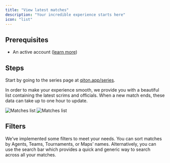 ```yaml
---
title: "View latest matches"
description: "Your incredible experience starts here"
icon: "list"
---
```


## Prerequisites

- An active account ([learn more](/get-started/setup))

## Steps

Start by going to the series page at [qiton.app/series](https://qiton.app/series).

In order to make your experience smooth, we provide you with a beautiful list containing the latest scrims and officials.
When a new match ends, these data can take up to one hour to update.
<Frame>
    <img
        className="block dark:hidden"
        src="./images/matches/list.png"
        alt="Matches list"
    />
    <img
        className="hidden dark:block"
        src="./images/matches/list.png"
        alt="Matches list"
    />
</Frame>

## Filters

We’ve implemented some filters to meet your needs. You can sort matches by Agents, Teams, Tournaments, or Maps’ names.
Alternatively, you can use the search bar which provides a quick and generic way to search across all your matches.
